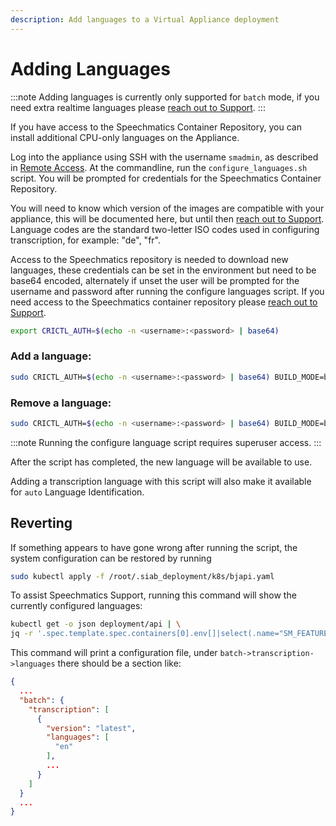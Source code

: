 ```yaml
---
description: Add languages to a Virtual Appliance deployment
---
```


# Adding Languages

:::note
Adding languages is currently only supported for `batch` mode, if you need extra realtime languages please [reach out to Support](https://support.speechmatics.com).
:::

If you have access to the Speechmatics Container Repository, you can install additional CPU-only languages on the Appliance.

Log into the appliance using SSH with the username `smadmin`, as described in [Remote Access](./remote-access.mdx). At the commandline, run the `configure_languages.sh` script. You will be prompted for credentials for the Speechmatics Container Repository.

You will need to know which version of the images are compatible with your appliance, this will be documented here, but until then [reach out to Support](https://support.speechmatics.com).
Language codes are the standard two-letter ISO codes used in configuring transcription, for example: "de", "fr".

Access to the Speechmatics repository is needed to download new languages, these credentials can be set in the environment but need to be base64 encoded, alternately if unset the user will be prompted for the username and password after running the configure languages script. If you need access to the Speechmatics container repository please [reach out to Support](https://support.speechmatics.com).

```bash
export CRICTL_AUTH=$(echo -n <username>:<password> | base64)
```

### Add a language:
```bash
sudo CRICTL_AUTH=$(echo -n <username>:<password> | base64) BUILD_MODE=batch configure_languages.sh <version> <language-code> [<language-code> ...]
```

### Remove a language:

```bash
sudo CRICTL_AUTH=$(echo -n <username>:<password> | base64) BUILD_MODE=batch configure_languages.sh -r <language-code> [<language-code> ...]
```

:::note
Running the configure language script requires superuser access.
:::

After the script has completed, the new language will be available to use.

Adding a transcription language with this script will also make it available for `auto` Language Identification.

## Reverting

If something appears to have gone wrong after running the script, the system configuration can be restored by running

```bash
sudo kubectl apply -f /root/.siab_deployment/k8s/bjapi.yaml
```

To assist Speechmatics Support, running this command will show the currently configured languages:

```bash
kubectl get -o json deployment/api | \
jq -r '.spec.template.spec.containers[0].env[]|select(.name="SM_FEATURES_VALIDATION").value'
```

This command will print a configuration file, under `batch->transcription->languages` there should be a section like:

```json
{
  ...
  "batch": {
    "transcription": [
      {
        "version": "latest",
        "languages": [
          "en"
        ],
        ...
      }
    ]
  }
  ...
}
```
